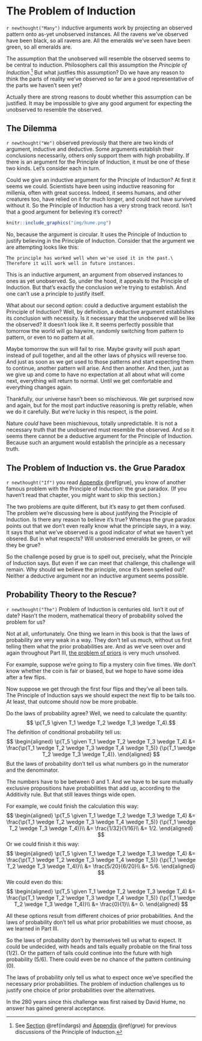 # The Problem of Induction

`r newthought("Many")`  inductive arguments work by projecting an observed pattern onto as-yet unobserved instances. All the ravens we've observed have been black, so all ravens are. All the emeralds we've seen have been green, so all emeralds are.

The assumption that the unobserved will resemble the observed seems to be central to induction. Philosophers call this assumption the *Principle of Induction*.[^poi] But what justfies this assumption? Do we have any reason to think the parts of reality we've observed so far are a good representative of the parts we haven't seen yet?

[^poi]: See [Section](#indargs) \@ref(indargs) and [Appendix](#grue) \@ref(grue) for previous discussions of the Principle of Induction.

Actually there are strong reasons to doubt whether this assumption can be justified. It may be impossible to give any good argument for expecting the unobserved to resemble the observed.


## The Dilemma {-}

`r newthought("We")`  observed previously that there are two kinds of argument, inductive and deductive. Some arguments establish their conclusions necessarily, others only support them with high probability. If there is an argument for the Principle of Induction, it must be one of these two kinds. Let's consider each in turn.

Could we give an inductive argument for the Principle of Induction? At first it seems we could. Scientists have been using inductive reasoning for millenia, often with great success. Indeed, it seems humans, and other creatures too, have relied on it for much longer, and could not have survived without it. So the Principle of Induction has a very strong track record. Isn't that a good argument for believing it's correct?

```r
knitr::include_graphics("img/hume.png")
```

No, because the argument is circular. It uses the Principle of Induction to justify believing in the Principle of Induction. Consider that the argument we are attempting looks like this:

```block
The principle has worked well when we've used it in the past.\
Therefore it will work well in future instances.
```

This is an inductive argument, an argument from observed instances to ones as yet unobserved. So, under the hood, it appeals to the Principle of Induction. But that's exactly the conclusion we're trying to establish. And one can't use a principle to justify itself.

What about our second option: could a deductive argument establish the Principle of Induction? Well, by definition, a deductive argument establishes its conclusion with necessity. Is it necessary that the unobserved will be like the observed? It doesn't look like it. It seems perfectly possible that tomorrow the world will go haywire, randomly switching from pattern to pattern, or even to no pattern at all.

Maybe tomorrow the sun will fail to rise. Maybe gravity will push apart instead of pull together, and all the other laws of physics will reverse too. And just as soon as we get used to those patterns and start expecting them to continue, another pattern will arise. And then another. And then, just as we give up and come to have no expectation at all about what will come next, everything will return to normal. Until we get comfortable and everything changes again.

Thankfully, our universe hasn't been so mischievous. We get surprised now and again, but for the most part inductive reasoning is pretty reliable, when we do it carefully. But we're lucky in this respect, is the point.

Nature *could* have been mischievous, totally unpredictable. It is not a necessary truth that the unobserved must resemble the observed. And so it seems there cannot be a deductive argument for the Principle of Induction. Because such an argument would establish the principle as a necessary truth.


## The Problem of Induction vs. the Grue Paradox {-}

`r newthought("If")`  you read [Appendix](#grue) \@ref(grue), you know of another famous problem with the Principle of Induction: the grue paradox. (If you haven't read that chapter, you might want to skip this section.)

The two problems are quite different, but it's easy to get them confused. The problem we're discussing here is about justifying the Principle of Induction. Is there any reason to believe it's true? Whereas the grue paradox points out that we don't even really know what the principle says, in a way. It says that what we've observed is a good indicator of what we haven't yet obsered. But in what respects? Will unobserved emeralds be green, or will they be grue?

So the challenge posed by grue is to spell out, precisely, what the Principle of Induction says. But even if we can meet that challenge, this challenge will remain. Why should we believe the principle, once it's been spelled out? Neither a deductive argument nor an inductive argument seems possible.


## Probability Theory to the Rescue? {-}

`r newthought("The")`  Problem of Induction is centuries old. Isn't it out of date? Hasn't the modern, mathematical theory of probability solved the problem for us?

Not at all, unfortunately. One thing we learn in this book is that the laws of probability are very weak in a way. They don't tell us much, without us first telling them what the prior probabilities are. And as we've seen over and again throughout Part III, [the problem of priors](#priors) is very much unsolved.

For example, suppose we're going to flip a mystery coin five times. We don't know whether the coin is fair or biased, but we hope to have some idea after a few flips.

Now suppose we get through the first four flips and they've all been tails. The Principle of Induction says we should expect the next flip to be tails too. At least, that outcome should now be more probable.

Do the laws of probability agree? Well, we need to calculate the quantity:
$$ \p(T_5 \given T_1 \wedge T_2 \wedge T_3 \wedge T_4).$$
The definition of conditional probability tell us:
$$
  \begin{aligned}
    \p(T_5 \given T_1 \wedge T_2 \wedge T_3 \wedge T_4) 
      &= \frac{\p(T_1 \wedge T_2 \wedge T_3 \wedge T_4 \wedge T_5)}
              {\p(T_1 \wedge T_2 \wedge T_3 \wedge T_4)}.
  \end{aligned}
$$
But the laws of probability don't tell us what numbers go in the numerator and the denominator.

The numbers have to be between $0$ and $1$. And we have to be sure mutually exclusive propositions have probabilities that add up, according to the Additivity rule. But that still leaves things wide open. 

For example, we could finish the calculation this way:
$$
  \begin{aligned}
    \p(T_5 \given T_1 \wedge T_2 \wedge T_3 \wedge T_4) 
      &= \frac{\p(T_1 \wedge T_2 \wedge T_3 \wedge T_4 \wedge T_5)}
              {\p(T_1 \wedge T_2 \wedge T_3 \wedge T_4)}\\
      &= \frac{1/32}{1/16}\\
      &= 1/2.
  \end{aligned}
$$
Or we could finish it this way:
$$
  \begin{aligned}
    \p(T_5 \given T_1 \wedge T_2 \wedge T_3 \wedge T_4) 
      &= \frac{\p(T_1 \wedge T_2 \wedge T_3 \wedge T_4 \wedge T_5)}
              {\p(T_1 \wedge T_2 \wedge T_3 \wedge T_4)}\\
      &= \frac{5/20}{6/20}\\
      &= 5/6.
  \end{aligned}
$$
We could even do this:
$$
  \begin{aligned}
    \p(T_5 \given T_1 \wedge T_2 \wedge T_3 \wedge T_4) 
      &= \frac{\p(T_1 \wedge T_2 \wedge T_3 \wedge T_4 \wedge T_5)}
              {\p(T_1 \wedge T_2 \wedge T_3 \wedge T_4)}\\
      &= \frac{0}{1}\\
      &= 0.
  \end{aligned}
$$

All these options result from different choices of prior probabilities. And the laws of probability don't tell us what prior probabilities we must choose, as we learned in Part III.

So the laws of probability don't by themselves tell us what to expect. It could be undecided, with heads and tails equally probable on the final toss ($1/2$).  Or the pattern of tails could continue into the future with high probability ($5/6$). There could even be no chance of the pattern continuing ($0$).

The laws of probability only tell us what to expect once we've specified the necessary prior probabilities. The problem of induction challenges us to justify one choice of prior probabilities over the alternatives.

In the $280$ years since this challenge was first raised by David Hume, no answer has gained general acceptance.